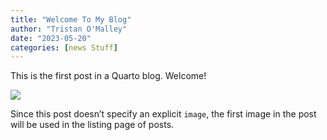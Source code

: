 ```yaml
---
title: "Welcome To My Blog"
author: "Tristan O'Malley"
date: "2023-05-20"
categories: [news Stuff]
---
```


This is the first post in a Quarto blog. Welcome!

![](thumbnail.jpg)

Since this post doesn't specify an explicit `image`, the first image in the post will be used in the listing page of posts.
